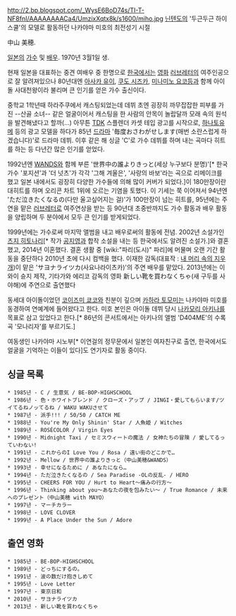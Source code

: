 http://2.bp.blogspot.com/_WysE6BoD74s/TI-T-NF8fnI/AAAAAAAACa4/UmzixXqtx8k/s1600/miho.jpg
[[닌텐도]]의 '두근두근 하이스쿨'의 모델로 활동하던 나카야마 미호의 최전성기 시절

中山 美穂.

[[일본]]의 [[가수]] 및 [[배우]]. 1970년 3월1일 생.

현재 일본을 대표하는 중견 여배우 중 한명으로 [[한국]]에서는 [[영화]] [[러브레터]]의 여주인공으로 잘 알려져있으나 80년대엔 [[아사카 유이]], [[쿠도 시즈카]], [[미나미노 요코]]등과 함께 아이돌 사대천왕이라 불리며 큰 인기를 얻은 가수 출신이다.

중학교 1학년때 하라주쿠에서 캐스팅되었는데 데뷔 초엔 굉장히 까무잡잡한 피부를 가진 --산골 소녀-- 같은 얼굴이어서 캐스팅을 한 사람의 안목이 놀랍달까 모래 속의 원석을 발견해냈다고 할까(…) 아무튼 [[TDK]] 스플렌더 카셋 테입 광고를 시작으로, [[하나토유메]] 등의 광고 모델을 하다가 85년 [[드라마]] '毎度おさわがせします(매번 소란스럽게 하겠습니다)'로 드라마 데뷔. 이후 같은 해 싱글 'C'로 가수 데뷔를 하며 내는 곡마다 히트를 하는 등 다년간 많은 인기를 얻었다.

1992년엔 [[WANDS]]와 함께 부른 '世界中の誰よりきっと(세상 누구보다 분명)'[* 한국 가수 '포지션'과 '더 넛츠'가 각각 '그해 겨울은', '사랑의 바보'라는 곡으로 리메이크를 했고 일본 내에서도 굉장히 다양한 가수들에 의해 많이 커버가 되었다.]이 180만장이란 대히트를 하며 오리콘 차트 1위에 오르는 기염을 토했다. 이 기세는 쭉 이어져서 94년엔 'ただ泣きたくなるの(다만 울고싶어지는 걸)'가 100만장이 넘는 히트를, 95년에는 주연을 맡은 [[러브레터]]로 여주연상을 받는 등 90년대 초중반까지도 가수 활동과 배우 활동을 양립하며 두 분야에서 모두 큰 인기를 받게되었다.

1999년에는 가수로써 마지막 앨범을 내고 배우로써의 활동에 전념. 2002년 소설가인 [[츠지 히토나리]][* 작가 [[공지영]]과 합작 소설을 내는 등 한국에서도 알려진 소설가.]와 결혼했고, 2014년 이혼했다. 결혼 생활 중 [wiki:"파리(도시)" 파리]에 머물며 오랜 기간 활동을 중단하다 2010년 초에 다시 컴백을 했다. 이재한 감독(대표작 : [[내 머리 속의 지우개]])이 맡은 'サヨナライツカ(사요나라이츠카)'의 주연 배우를 맡았다. 2013년에는 이와이 슌지 제작, 기타가와 에리코 감독의 영화 新しい靴を買わなくちゃ(새 구두를 사야해)에 주연으로 출연했다

동세대 아이돌이었던 [[코이즈미 쿄코]]와 친분이 깊으며 [[카하라 토모미]]는 나카야마 미호를 동경하여 연예계에 들어왔다고 한다. 미호 본인은 아이돌 데뷔 당시 [[나카모리 아키나]]를 목표로 삼고 있었다고 한다.[* 86년의 콘서트에서는 아키나의 앨범 'D404ME'의 수록곡 '모나리자'를 부르기도.]

여동생인 나카야마 시노부[* 이연걸의 정무문에서 일본인 여자친구로 출연, 한국에서도 얼굴을 기억하는 이들이 있다]도 연기자로 활동 중이다.

== 싱글 목록 ==
 * 1985년 - C / 生意気 / BE-BOP-HIGHSCHOOL
 * 1986년 - 色・ホワイトブレンド / クローズ・アップ / JINGI・愛してもらいます/ツイてるねノッてるね / WAKU WAKUさせて
 * 1987년 - 派手!!! / 50/50 / CATCH ME
 * 1988년 - You're My Only Shinin' Star / 人魚姫 / Witches
 * 1989년 - ROSÉCOLOR / Virgin Eyes
 * 1990년 - Midnight Taxi / セミスウィートの魔法 / 女神たちの冒険 / 愛してるっていわない!
 * 1991년 - これからのI Love You / Rosa / 遠い街のどこかで…
 * 1992년 - Mellow / 世界中の誰よりきっと（中山美穂&WANDS）
 * 1993년 - 幸せになるために / あなたになら…
 * 1994년 - ただ泣きたくなるの / Sea Paradise -OLの反乱- / HERO
 * 1995년 - CHEERS FOR YOU / Hurt to Heart〜痛みの行方〜
 * 1996년 - Thinking about you〜あなたの夜を包みたい〜 / True Romance / 未来へのプレゼント（中山美穂 with MAYO）
 * 1997년 - マーチカラー
 * 1998년 - LOVE CLOVER
 * 1999년 - A Place Under the Sun / Adore 

== 출연 영화 == 
 * 1985년 - BE-BOP-HIGHSCHOOL
 * 1989년 - どっちにするの。
 * 1991년 - 波の数だけ抱きしめて
 * 1995년 - Love Letter
 * 1997년 - 東京日和
 * 2010년 - サヨナライツカ
 * 2013년 - 新しい靴を買わなくちゃ

